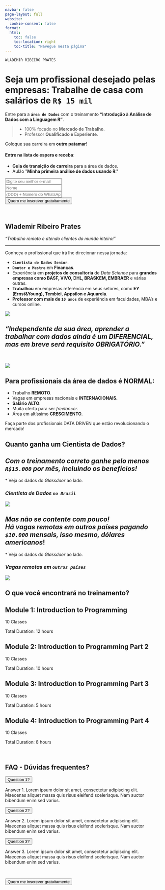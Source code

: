 ```yaml
---
navbar: false
page-layout: full
website:
  cookie-consent: false
format:
  html:
    toc: false
    toc-location: right
    toc-title: "Navegue nesta página"
---
```

<a href="#top"></a>

::: {.column-page}
::: {.grid}
::: {.g-col-12 .g-col-md-5 .g-start-md-2}
`WLADEMIR RIBEIRO PRATES`

# Seja um **profissional desejado** pelas empresas: Trabalhe **de casa** com **salários** de **`R$ 15 mil`**

Entre para a  **`área de Dados`** com o treinamento **"Introdução à Análise de Dados com a Linguagem R"**.

<blockquote>
- 100% focado no **Mercado de Trabalho**. <br>
- Professor **Qualificado e Experiente**. <br>
</blockquote>

Coloque sua carreira em **outro patamar**!
:::

::: {.g-col-12 .g-col-md-5}
```{=html}
<!-- Begin Mailchimp Signup Form -->
<div id="mc_embed_signup">
    <form action="https://cienciaenegocios.us20.list-manage.com/subscribe/post?u=7dd56b82660a42caac052da3e&amp;id=ec8a68702e&amp;f_id=00713be7f0" method="post" id="mc-embedded-subscribe-form" name="mc-embedded-subscribe-form" class="validate" target="_self">
      <div id="mc_embed_signup_scroll">
        <div class="justify">
          <h4>Entre na lista de espera e receba:</h4>
          <ul>
            <li><b>Guia de transição de carreira</b> para a área de dados.</li>
            <li>Aulão "<b>Minha primeira análise de dados usando R</b>."</li>
          </ul>
        </div>
        
<div class="mc-field-group">
    <input type="email" value="" name="EMAIL" class="required email" id="mce-EMAIL" required placeholder="Digite seu melhor e-mail">
    <span id="mce-EMAIL-HELPERTEXT" class="helper_text"></span>
</div>
<div class="mc-field-group">
    <input type="text" value="" name="MMERGE6" class="" id="mce-MMERGE6" placeholder="Nome">
    <span id="mce-MMERGE6-HELPERTEXT" class="helper_text"></span>
</div>
<div class="mc-field-group size1of2">
    <input type="text" name="PHONE" class="" value="" id="mce-PHONE" placeholder="(DDD) + Número do WhatsApp">
    <span id="mce-PHONE-HELPERTEXT" class="helper_text"></span>
</div>
<div hidden="true"><input type="hidden" name="tags" value="3435431"></div>
    <div id="mce-responses" class="clear">
        <div class="response" id="mce-error-response" style="display:none"></div>
        <div class="response" id="mce-success-response" style="display:none"></div>
    </div>    <!-- real people should not fill this in and expect good things - do not remove this or risk form bot signups-->
    <div style="position: absolute; left: -5000px;" aria-hidden="true"><input type="text" name="b_7dd56b82660a42caac052da3e_ec8a68702e" tabindex="-1" value=""></div>
    <div class="center"><input type="submit" value="Quero me inscrever gratuitamente" name="subscribe" id="mc-embedded-subscribe" class="button"></div>
    </div>
</form>
</div>
<!--End mc_embed_signup-->
```
:::
:::
:::

<br>

::: {.column-screen .lp_full_screen_light}
::: {.grid}
::: {.g-col-12 .g-col-md-5 .g-start-md-2}
# **Wlademir Ribeiro Prates**

<em>"Trabalho remoto e atendo clientes do mundo inteiro!"</em>

<hr></hr>

Conheça o profissional que irá lhe direcionar nessa jornada:

- **`Cientista de Dados Senior`**.
- **`Doutor e Mestre`** em **Finanças**.
- Experiência em **projetos de consultoria** de *Data Science* para **grandes empresas como BASF, VIVO, DHL, BRASKEM, EMBRAER** e várias outras.
- **Trabalhou** em empresas referência em seus setores, como **EY (Ernst&Young), Tembici, Appsilon e Aquarela**.
- **Professor com mais de `10 anos`** de experiência em faculdades, MBA's e cursos online.
:::

::: {.g-col-12 .g-col-md-5}
![](foto_wlad_pb.png)
:::
:::
:::

::: {.column-screen .lp_full_screen_dark}
::: {.column-body-outset .center}
# *"Independente da sua área, aprender a trabalhar com dados ainda é um DIFERENCIAL, mas em breve será requisito OBRIGATÓRIO."*
<br>
:::
:::

::: {.column-screen .lp_full_screen_light}
::: {.column-page}
::: {.grid}
::: {.g-col-12 .g-col-md-5 .g-start-md-2}
![](money_freedom.png)
:::
::: {.g-col-12 .g-col-md-5}
## Para profissionais da área de dados é **NORMAL**:

- Trabalho **REMOTO**.
- Vagas em empresas nacionais e **INTERNACIONAIS**.
- **Salário ALTO**.
- Muita oferta para ser *freelancer*.
- Área em altíssimo **CRESCIMENTO**.

Faça parte dos profissionais DATA DRIVEN que estão revolucionando o mercado!
:::
:::
:::
:::

::: {.column-page}
# **Quanto ganha um Cientista de Dados?**
::: {.grid}
::: {.g-col-12 .g-col-md-5 .g-start-md-2}

## *Com o <b>treinamento correto</b> ganhe pelo menos <b>`R$15.000`</b> por mês, incluindo os benefícios!*

\* Veja os dados do *Glassdoor* ao lado.

:::
::: {.g-col-12 .g-col-md-5}
### *Cientista de Dados `no Brasil`*

![](glassdoor_data_scientist_br.png)
:::
:::

::: {.grid}
::: {.g-col-12 .g-col-md-5 .g-start-md-2}
## *Mas não se contente com pouco! <br>Há <b>vagas remotas</b> em outros países pagando <b>`$10.000`</b> mensais, isso mesmo, <b>dólares americanos</b>*!

\* Veja os dados do *Glassdoor* ao lado.
:::
::: {.g-col-12 .g-col-md-5}
### *Vagas remotas em `outros países`*
![](glassdoor_data_scientist_usa.png)
:::
:::
:::


::: {.column-screen .lp_full_screen_dark}
::: {.column-body-outset .center}
# **O que você encontrará no treinamento?**
```{=html}
<div class="module">
  <div class="module-header">
    <h2>Module 1: Introduction to Programming</h2>
  </div>
  <div class="module-details">
    <div class="class-count">
      <p>10 Classes</p>
    </div>
    <div class="duration">
      <p>Total Duration: 12 hours</p>
    </div>
  </div>
</div>

<div class="module">
  <div class="module-header">
    <h2>Module 2: Introduction to Programming Part 2</h2>
  </div>
  <div class="module-details">
    <div class="class-count">
      <p>10 Classes</p>
    </div>
    <div class="duration">
      <p>Total Duration: 10 hours</p>
    </div>
  </div>
</div>

<div class="module">
  <div class="module-header">
    <h2>Module 3: Introduction to Programming Part 3</h2>
  </div>
  <div class="module-details">
    <div class="class-count">
      <p>10 Classes</p>
    </div>
    <div class="duration">
      <p>Total Duration: 5 hours</p>
    </div>
  </div>
</div>

<div class="module">
  <div class="module-header">
    <h2>Module 4: Introduction to Programming Part 4</h2>
  </div>
  <div class="module-details">
    <div class="class-count">
      <p>10 Classes</p>
    </div>
    <div class="duration">
      <p>Total Duration: 8 hours</p>
    </div>
  </div>
</div>
```
<br>
:::
:::

::: {.column-screen}
::: {.column-body}
# **FAQ - Dúvidas frequentes?**
```{=html}
<div class="faq-content">
<div class="faq-item">
  <button class="faq-question">Question 1?</button>
  <div class="faq-answer" open>
    <p>Answer 1. Lorem ipsum dolor sit amet, consectetur adipiscing elit. Maecenas aliquet massa quis risus eleifend scelerisque. Nam auctor bibendum enim sed varius.</p>
  </div>
</div>
<div class="faq-item">
  <button class="faq-question">Question 2?</button>
  <div class="faq-answer">
    <p>Answer 2. Lorem ipsum dolor sit amet, consectetur adipiscing elit. Maecenas aliquet massa quis risus eleifend scelerisque. Nam auctor bibendum enim sed varius.</p>
  </div>
</div>
<div class="faq-item">
  <button class="faq-question">Question 3?</button>
  <div class="faq-answer">
    <p>Answer 3. Lorem ipsum dolor sit amet, consectetur adipiscing elit. Maecenas aliquet massa quis risus eleifend scelerisque. Nam auctor bibendum enim sed varius.</p>
  </div>
</div>
</div>
```
<br>
:::
:::


```{=html}
<div class="center">
<a href="#top" class="back-to-top">
<button id="cta-button">Quero me inscrever gratuitamente</button>
</a>
</div>
```

